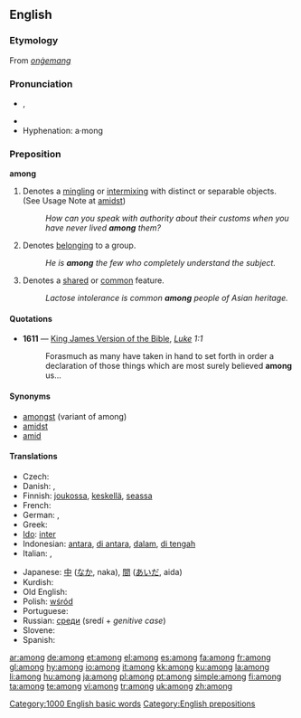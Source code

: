 ==English==

{{rank|seen|better|name|209|among|done|days|something}}

===Etymology===
From {{OE.}} ''[[onġemang]]''

===Pronunciation===
* {{IPA|/əˈmʌŋ/}}, {{SAMPA|/@"mVN/}}
* {{audio|en-us-among.ogg|Audio (US)}}
* Hyphenation: a·mong

===Preposition===
'''among'''

# Denotes a [[mingling]] or [[intermixing]] with distinct or separable objects. (See Usage Note at [[amidst]])
#: ''How can you speak with authority about their customs when you have never lived '''among''' them?''
# Denotes [[belong]]ing to a group.
#: ''He is '''among''' the few who completely understand the subject.''
# Denotes a [[share]]d or [[common]] feature.
#: ''Lactose intolerance is common '''among''' people of Asian heritage.''

====Quotations====
* '''1611''' — [[w:King James Version of the Bible|King James Version of the Bible]], ''[[s:Bible (King James)/Luke|Luke]] 1:1''
*: Forasmuch as many have taken in hand to set forth in order a declaration of those things which are most surely believed '''among''' us...

====Synonyms====
* [[amongst]]  (variant of among)
* [[amidst]]
* [[amid]]

====Translations====
{{trans-top|mingling or intermixing}}
* Czech: {{t+|cs|mezi}}
* Danish: {{t-|da|mellem}}, {{t-|da|blandt}}
* Finnish: [[joukossa]], [[keskellä]], [[seassa]]
* French: {{t+|fr|parmi}}
* German: {{t+|de|unter}}, {{t+|de|zwischen}}
* Greek: {{t+|el|ανάμεσα||tr=anámesa|sc=Grek}}
* [[Ido]]: [[inter]]
* Indonesian: [[antara]], [[di antara]], [[dalam]], [[di tengah]]
* Italian: {{t+|it|tra}}, {{t+|it|sotto}}
{{trans-mid}}
* Japanese: [[中]] ([[なか]], naka), [[間]] ([[あいだ]], aida)
* Kurdish: {{KUchar|[[نێوان]]}}
* Old English: {{t-|ang|gemang|alt=ġemang|xs=Old English}}
* Polish: [[wśród]]
* Portuguese: {{t+|pt|entre}}
* Russian: [[среди]] (sredí + ''genitive case'')
* Slovene: {{t+|sl|med}}
* Spanish: {{t+|es|entre}}
{{trans-bottom}}

[[Category:1000 English basic words]]
[[Category:English prepositions]]

[[ar:among]]
[[de:among]]
[[et:among]]
[[el:among]]
[[es:among]]
[[fa:among]]
[[fr:among]]
[[gl:among]]
[[hy:among]]
[[io:among]]
[[it:among]]
[[kk:among]]
[[ku:among]]
[[la:among]]
[[li:among]]
[[hu:among]]
[[ja:among]]
[[pl:among]]
[[pt:among]]
[[simple:among]]
[[fi:among]]
[[ta:among]]
[[te:among]]
[[vi:among]]
[[tr:among]]
[[uk:among]]
[[zh:among]]